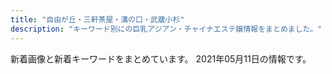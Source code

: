 ```yaml
---
title: "自由が丘・三軒茶屋・溝の口・武蔵小杉"
description: "キーワード別にの巨乳アジアン・チャイナエステ嬢情報をまとめました。"
---
```


新着画像と新着キーワードをまとめています。
2021年05月11日の情報です。

<DmmAffiliateIns />
<KeywordTable
  shops={
    [
    {
        "url": "https://ohbay.relaxjp.com/",
        "keywords": {},
        "station": "\u4e8c\u5b50\u7389\u5ddd\u99c5\u6771\u53e3",
        "img_links": [
            "https://ohbay.relaxjp.com/css/staff/staff04.jpg",
            "https://ohbay.relaxjp.com/css/top02.jpg",
            "https://ohbay.relaxjp.com/css/staff/staff02.jpg",
            "https://ohbay.relaxjp.com/css/top0001.jpg",
            "https://ohbay.relaxjp.com/css/staff/staff01.jpg",
            "https://ohbay.relaxjp.com/css/osusume03.jpg",
            "https://ohbay.relaxjp.com/css/foot.jpg",
            "https://ohbay.relaxjp.com/css/osusume001.jpg",
            "https://ohbay.relaxjp.com/css/m-head.jpg",
            "https://ohbay.relaxjp.com/css/osusume02.jpg",
            "https://ohbay.relaxjp.com/css/staff/staff03.jpg",
            "https://ohbay.relaxjp.com/css/top03.jpg",
            "https://ohbay.relaxjp.com/images/call.png"
        ],
        "name": "Oh Baby"
    },
    {
        "img_links": [
            "http://aosora.work/images/4.jpg",
            "http://aosora.work/images/int2.png",
            "http://aosora.work/images/s1.png",
            "http://aosora.work/img/ayumi1.jpg",
            "http://aosora.work/img/hina1.jpg",
            "http://aosora.work/images/staff_t.png",
            "http://aosora.work/img/momo2.jpg",
            "http://aosora.work/img/hina2.jpg",
            "http://aosora.work/images/2.jpg",
            "http://aosora.work/images/head.jpg",
            "http://aosora.work/img/sora1.jpg",
            "http://aosora.work/img/sora2.jpg",
            "http://aosora.work/staff/karen.jpg",
            "http://aosora.work/staff/sora.jpg",
            "http://aosora.work/staff/momo.jpg",
            "http://aosora.work/img/yu1.jpg",
            "http://aosora.work/images/mobile.png",
            "http://aosora.work/images/8.jpg",
            "http://aosora.work/img/yu2.jpg",
            "http://aosora.work/images/3.jpg",
            "http://aosora.work/images/sys2.jpg",
            "http://aosora.work/images/sys3.png",
            "http://aosora.work/images/5.jpg",
            "http://aosora.work/img/karen1.jpg",
            "http://aosora.work/staff/ayumi.jpg",
            "http://aosora.work/images/6.jpg",
            "http://aosora.work/images/interior_t.png",
            "http://aosora.work/img/momo1.jpg",
            "http://aosora.work/images/s1.jpg",
            "http://aosora.work/images/sys1.jpg",
            "http://aosora.work/staff/hina.jpg",
            "http://aosora.work/staff/miya.jpg",
            "http://aosora.work/img/risa1.jpg",
            "http://aosora.work/images/1.jpg",
            "http://aosora.work/images/news.png",
            "http://aosora.work/images/7.jpg",
            "http://aosora.work/img/miya1.jpg",
            "http://aosora.work/staff/yu.jpg",
            "http://aosora.work/staff/risa.jpg",
            "http://aosora.work/images/s2.jpg",
            "http://aosora.work/img/karen2.jpg",
            "http://aosora.work/images/int1.png"
        ],
        "name": "\u9752\u7a7a",
        "url": "http://aosora.work/",
        "station": "\u4e09\u8ed2\u8336\u5c4b\u99c5\u5357\u53e3",
        "keywords": {}
    },
    {
        "url": "http://clair.work/",
        "station": "\u5b66\u82b8\u5927\u5b66\u99c5\u897f\u53e3",
        "img_links": [
            "http://clair.work/staff/humi1.jpg",
            "http://clair.work/images/sw_tel.png",
            "http://clair.work/images/icon_ranking_03.png",
            "http://clair.work/images/recruit/point_05.png",
            "http://clair.work/images/icon_ranking_05.png",
            "http://clair.work/images/recruit/point_08.png",
            "http://clair.work/images/recruit/sp_mainvisual.jpg",
            "http://clair.work/images/recruit/message_03.png",
            "http://clair.work/images/recruit/point_03.png",
            "http://clair.work/images/recruit/point_04.png",
            "http://clair.work/images/sw_home.png",
            "http://clair.work/staff/humi2.jpg",
            "http://clair.work/images/mainvisual_02.jpg",
            "http://clair.work/images/recruit/nagare_01.jpg",
            "http://clair.work/images/head_interior.jpg",
            "http://clair.work/images/recruit/point_09.png",
            "http://clair.work/images/mainvisual_01.jpg",
            "http://clair.work/images/recruit/nagare_05.png",
            "http://clair.work/images/icon_new.png",
            "http://clair.work/images/mainvisual_01_s.jpg",
            "http://clair.work/images/icon_ranking_01.png",
            "http://clair.work/images/recruit/nagare_02.jpg",
            "http://clair.work/images/icon_ranking_04.png",
            "http://clair.work/images/trigger.jpg",
            "http://clair.work/images/no_image.jpg",
            "http://clair.work/images/recruit/nagare_03.jpg",
            "http://clair.work/images/icon_ranking_02.png",
            "http://clair.work/images/recruit/nagare_07.png",
            "http://clair.work/images/recruit/req_03.jpg",
            "http://clair.work/images/head_therapist.jpg",
            "http://clair.work/staff/mayu1.jpg",
            "http://clair.work/images/recruit/nagare_06.png",
            "http://clair.work/images/recruit/point_06.png",
            "http://clair.work/staff/kasumi1.jpg",
            "http://clair.work/staff/yua1.jpg",
            "http://clair.work/images/recruit/point_07.png",
            "http://clair.work/staff/ayaka1.jpg",
            "http://clair.work/images/mainvisual_02_s.jpg"
        ],
        "keywords": {
            "E": 2,
            "D": 4,
            "C": 4
        },
        "name": "Clair \uff5e\u30af\u30ec\u30fc\u30eb\uff5e"
    },
    {
        "img_links": [],
        "keywords": {},
        "name": "\u6625\u5c4b",
        "station": "\u4e8c\u5b50\u7389\u5ddd\u99c5\u897f\u53e3",
        "url": "https://haruya.xyz.mn/"
    },
    {
        "img_links": [
            "http://www.mikaeribijin.esturl.com/images/shop/shop03.jpg",
            "http://www.mikaeribijin.esturl.com/images/mobile.png",
            "http://www.mikaeribijin.esturl.com/images/shop/shop02.jpg",
            "http://www.mikaeribijin.esturl.com/images/shop/shop04.jpg",
            "http://www.mikaeribijin.esturl.com/images/girl-z1.jpg",
            "http://www.mikaeribijin.esturl.com/images/top_sche.png",
            "http://www.mikaeribijin.esturl.com/files/001-02.jpg",
            "http://www.mikaeribijin.esturl.com/files/003.jpg",
            "http://www.mikaeribijin.esturl.com/files/002-02.jpg",
            "http://www.mikaeribijin.esturl.com/images/staff_line.png",
            "http://www.mikaeribijin.esturl.com/images/link_line.png",
            "http://www.mikaeribijin.esturl.com/files/003-02.jpg",
            "http://www.mikaeribijin.esturl.com/images/line.jpg",
            "http://www.mikaeribijin.esturl.com/files/004-02.jpg",
            "http://www.mikaeribijin.esturl.com/files/002.jpg",
            "http://www.mikaeribijin.esturl.com/files/004.jpg",
            "http://www.mikaeribijin.esturl.com/images/girl-z2.jpg",
            "http://www.mikaeribijin.esturl.com/files/001.jpg",
            "http://www.mikaeribijin.esturl.com/images/information.png",
            "http://www.mikaeribijin.esturl.com/images/shop/shop01.jpg",
            "http://www.mikaeribijin.esturl.com/images/top.png",
            "http://www.mikaeribijin.esturl.com/images/bj3.png"
        ],
        "name": "\u898b\u8fd4\u308a\u7f8e\u4eba",
        "url": "http://www.mikaeribijin.esturl.com/",
        "station": "\u90fd\u7acb\u5927\u5b66\u99c5",
        "keywords": {
            "C": 1,
            "D": 3,
            "87": 2,
            "88": 2
        }
    },
    {
        "keywords": {},
        "img_links": [
            "http://www.miyuki.es-relax.info/images/sp02.jpg",
            "http://www.miyuki.es-relax.info/images/info4.jpg",
            "http://www.miyuki.es-relax.info/images/sp03.jpg",
            "http://www.miyuki.es-relax.info/images/info1.jpg",
            "http://www.miyuki.es-relax.info/images/sp01.jpg",
            "http://www.miyuki.es-relax.info/images/kp01.jpg",
            "http://www.miyuki.es-relax.info/gals/nana1.jpg",
            "http://www.miyuki.es-relax.info/images/yoyaku.png",
            "http://www.miyuki.es-relax.info/gals/yuri1.jpg",
            "http://www.miyuki.es-relax.info/gals/yuki1.jpg",
            "http://www.miyuki.es-relax.info/images/info3.jpg",
            "http://www.miyuki.es-relax.info/images/info2.jpg"
        ],
        "station": "\u5927\u5ca1\u5c71\u99c5",
        "name": "\u30de\u30c3\u30b5\u30fc\u30b8\u306e\u66d9",
        "url": "http://www.miyuki.es-relax.info/"
    },
    {
        "keywords": {
            "D": 6,
            "85": 2,
            "86": 2,
            "C": 20,
            "88": 2,
            "87": 6
        },
        "url": "http://www.hanamizuki.esturl.com/",
        "station": "\u4e09\u8ed2\u8336\u5c4b\u99c5\u5317\u53e3B",
        "img_links": [
            "http://www.hanamizuki.esturl.com/files/005.jpg",
            "http://www.hanamizuki.esturl.com/img/ttl_info.png",
            "http://www.hanamizuki.esturl.com/files/002-02.jpg",
            "http://www.hanamizuki.esturl.com/files/003.jpg",
            "http://www.hanamizuki.esturl.com/img/pickup.jpg",
            "http://www.hanamizuki.esturl.com/files/004-02.jpg",
            "http://www.hanamizuki.esturl.com/files/001.jpg",
            "http://www.hanamizuki.esturl.com/img/goback.jpg",
            "http://www.hanamizuki.esturl.com/files/001-02.jpg",
            "http://www.hanamizuki.esturl.com/img/ttl_news.png",
            "http://www.hanamizuki.esturl.com/files/005-02.jpg",
            "http://www.hanamizuki.esturl.com/files/006.jpg",
            "http://www.hanamizuki.esturl.com/files/006-02.jpg",
            "http://www.hanamizuki.esturl.com/img/btn_blog.png",
            "http://www.hanamizuki.esturl.com/img/btn_side_mobile.jpg",
            "http://www.hanamizuki.esturl.com/files/004.jpg",
            "http://www.hanamizuki.esturl.com/img/header03.png",
            "http://www.hanamizuki.esturl.com/files/002.jpg",
            "http://www.hanamizuki.esturl.com/files/003-02.jpg"
        ],
        "name": "\u770b\u8b77\u7f8e\u5c11\u5973"
    },
    {
        "station": "\u81ea\u7531\u304c\u4e18\u99c5\u5317\u53e3",
        "keywords": {},
        "url": "http://annex-jp.info/",
        "img_links": [
            "http://annex-jp.info/images/yoho.jpg",
            "http://annex-jp.info/images/nana.jpg",
            "http://www.annex-jp.info/i/img/nana.jpg",
            "http://annex-jp.info/images/mayumi.jpg",
            "http://annex-jp.info/images/mari.jpg",
            "http://www.annex-jp.info/i/img/mayumi.jpg",
            "http://www.annex-jp.info/i/img/sayuri.jpg",
            "http://annex-jp.info/images/sayuri.jpg",
            "http://www.annex-jp.info/i/img/yoho.jpg",
            "http://annex-jp.info/images/info.png",
            "http://www.annex-jp.info/i/img/mari.jpg",
            "http://www.annex-jp.info/i/img/riri.jpg",
            "http://annex-jp.info/images/riri.jpg",
            "http://annex-jp.info/images/kp-info.jpg"
        ],
        "name": "\u305f\u3093\u307d\u307d"
    },
    {
        "name": "\u30d6\u30eb\u30fc\u30d9\u30ea\u30fc",
        "keywords": {},
        "station": "\u81ea\u7531\u304c\u4e18\u99c5\u5317\u53e3",
        "url": "http://b-berry.work/",
        "img_links": [
            "http://b-berry.work/images/interior_t.jpg",
            "http://b-berry.work/images/news.jpg",
            "http://b-berry.work/images/rec2.jpg",
            "http://b-berry.work/images/ac2.jpg",
            "http://b-berry.work/images/rec1.jpg",
            "http://b-berry.work/images/staff_t.jpg",
            "http://b-berry.work/images/sys.jpg",
            "http://b-berry.work/images/int1.jpg",
            "http://b-berry.work/images/int2.jpg",
            "http://b-berry.work/staff/mona.jpg",
            "http://b-berry.work/img/yuri1.jpg",
            "http://b-berry.work/images/2.jpg",
            "http://b-berry.work/images/s1.png",
            "http://b-berry.work/staff/yuri.jpg",
            "http://b-berry.work/images/1.jpg",
            "http://b-berry.work/images/3.jpg",
            "http://b-berry.work/staff/maya.jpg",
            "http://b-berry.work/img/mona1.jpg",
            "http://b-berry.work/images/head.jpg",
            "http://b-berry.work/images/tg.jpg",
            "http://b-berry.work/images/ac1.jpg",
            "http://b-berry.work/img/maya1.jpg"
        ]
    },
    {
        "img_links": [
            "http://kagayaki.jpn.cm/images/girl-z2.jpg",
            "http://kagayaki.jpn.cm/images/girl-z1.jpg",
            "http://kagayaki.jpn.cm/images/room2.jpg",
            "http://kagayaki.jpn.cm/images/bj3.png",
            "http://kagayaki.jpn.cm/photos/sites/35/2017/11/2017110107513579.jpg",
            "http://kagayaki.jpn.cm/images/room3.jpg",
            "http://kagayaki.jpn.cm/images/mobile2.jpg",
            "http://kagayaki.jpn.cm/photos/sites/35/2020/10/2020100418535814.jpg",
            "http://kagayaki.jpn.cm/images/room6.jpg",
            "http://kagayaki.jpn.cm/images/mobile.jpg",
            "http://kagayaki.jpn.cm/photos/sites/35/2016/09/637893871729784570.jpg",
            "http://kagayaki.jpn.cm/images/staff_line.png",
            "http://kagayaki.jpn.cm/photos/sites/35/2016/08/staff32.jpg",
            "http://kagayaki.jpn.cm/images/end1.jpg",
            "http://kagayaki.jpn.cm/images/staff0.jpg",
            "http://kagayaki.jpn.cm/photos/sites/35/2019/09/2019092518230998.jpg",
            "http://kagayaki.jpn.cm/photos/sites/35/2016/11/1.jpg",
            "http://kagayaki.jpn.cm/images/room4.jpg",
            "http://kagayaki.jpn.cm/images/room5.jpg",
            "http://kagayaki.jpn.cm/images/room1.jpg",
            "http://kagayaki.jpn.cm/photos/sites/35/2016/08/staff3.jpg",
            "http://kagayaki.jpn.cm/photos/sites/35/2016/11/11.jpg",
            "http://kagayaki.jpn.cm/photos/sites/35/2016/11/12.jpg",
            "http://kagayaki.jpn.cm/images/top.jpg"
        ],
        "keywords": {
            "87": 2,
            "86": 5,
            "D": 6,
            "C": 17,
            "84": 1,
            "E": 1
        },
        "station": "\u4e09\u8ed2\u8336\u5c4b\u99c5\u5317\u53e3",
        "name": "\u661f\u306e\u8f1d\u304d",
        "url": "http://kagayaki.jpn.cm/"
    },
    {
        "img_links": [
            "http://ms-rlx.com/staff/milk/01mb.jpg",
            "http://ms-rlx.com/img/youtube.jpg",
            "http://ms-rlx.com/staff/ruri/01mb.jpg",
            "http://ms-rlx.com/staff/milk/01.jpg",
            "http://ms-rlx.com/img/att.png",
            "http://ms-rlx.com/staff/sachan/01mb.jpg",
            "http://ms-rlx.com/staff/momo/01mb.jpg",
            "http://ms-rlx.com/pic/head.png",
            "http://ms-rlx.com/img/access/road03.jpg",
            "http://ms-rlx.com/staff/sachan/01.jpg",
            "http://ms-rlx.com/staff/ringo/01mb.jpg",
            "http://ms-rlx.com/i/files/homeimg.jpg",
            "http://ms-rlx.com/staff/momo/01.jpg",
            "http://ms-rlx.com/staff/ruri/01.jpg",
            "http://ms-rlx.com/staff/ringo/01.jpg",
            "http://ms-rlx.com/img/msgbtn.png",
            "http://ms-rlx.com/img/ttl_staff.png",
            "http://ms-rlx.com/img/ttl_rec.png",
            "http://ms-rlx.com/img/access/road01.jpg",
            "http://ms-rlx.com/img/ttl_mobile.png",
            "http://ms-rlx.com/img/ttl_concept.png",
            "http://ms-rlx.com/img/access/road02.jpg",
            "http://ms-rlx.com/img/ttl_tnew.png"
        ],
        "url": "http://ms-rlx.com/",
        "name": "\u697d\u697d\u5c4b",
        "keywords": {
            "C": 14
        },
        "station": "\u81ea\u7531\u304c\u4e18\u99c5\u5357\u53e3"
    },
    {
        "name": "\u5922\u898b\u5802",
        "img_links": [
            "http://esthegt.xyz/ymd/images/button-6.png",
            "http://esthegt.xyz/ymd/girl/10.jpg",
            "http://esthegt.xyz/ymd/images/button-2.png",
            "http://esthegt.xyz/ymd/girl/12.jpg",
            "http://esthegt.xyz/ymd/girl/11.jpg",
            "http://esthegt.xyz/ymd/images/button-3.png",
            "http://esthegt.xyz/ymd/images/button-1.png",
            "http://esthegt.xyz/ymd/girl/8.jpg",
            "http://esthegt.xyz/ymd/girl/7.jpg",
            "http://esthegt.xyz/ymd/images/tt.png",
            "http://esthegt.xyz/ymd/girl/9.jpg",
            "http://esthegt.xyz/ymd/images/button-4.png",
            "http://esthegt.xyz/ymd/images/button-5.png",
            "http://esthegt.xyz/ymd/images/call.png"
        ],
        "station": "\u99d2\u6ca2\u5927\u5b66\u99c5\u99d2\u6ca2\u516c\u5712\u53e3",
        "url": "http://esthegt.xyz/ymd/",
        "keywords": {}
    },
    {
        "img_links": [
            "http://ms-shinraku.com/staff/kanako/01.jpg",
            "http://ms-shinraku.com/img/ttl_staff.png",
            "http://ms-shinraku.com/pic/topimg2.jpg",
            "http://ms-shinraku.com/staff/ran/01.jpg",
            "http://ms-shinraku.com/i/files/homeimg.jpg",
            "http://ms-shinraku.com/pic/head.jpg",
            "http://ms-shinraku.com/staff/yuki/01.jpg",
            "http://ms-shinraku.com/staff/mari/01.jpg",
            "http://ms-shinraku.com/staff/ayumi/01.jpg",
            "http://ms-shinraku.com/img/foot.png",
            "http://ms-shinraku.com/pic/topimg1.jpg",
            "http://ms-shinraku.com/staff/momoka/01.jpg"
        ],
        "keywords": {
            "C": 2
        },
        "name": "\u5fc3\u697d",
        "station": "\u5b66\u82b8\u5927\u5b66\u99c5\u6771\u53e3",
        "url": "http://ms-shinraku.com/"
    },
    {
        "img_links": [
            "http://www.es-flower.link/sp/images/4.jpg",
            "http://www.es-flower.link/sp/images/7.jpg",
            "http://www.es-flower.link/images/interior_t.jpg",
            "http://www.es-flower.link/img/arisa1.jpg",
            "http://www.es-flower.link/img/nene1.jpg",
            "http://www.es-flower.link/images/6.jpg",
            "http://www.es-flower.link/sp/images/int2.jpg",
            "http://www.es-flower.link/sp/images/3.jpg",
            "http://www.es-flower.link/sp/images/head.png",
            "http://www.es-flower.link/img/huyumi1.jpg",
            "http://www.es-flower.link/images/sm.jpg",
            "http://www.es-flower.link/images/info.jpg",
            "http://www.es-flower.link/sp/img/arisa1.jpg",
            "http://www.es-flower.link/sp/images/int1.jpg",
            "http://www.es-flower.link/sp/images/sys1.jpg",
            "http://www.es-flower.link/sp/images/sys2.jpg",
            "http://www.es-flower.link/sp/images/news.jpg",
            "http://www.es-flower.link/sp/images/time.jpg",
            "http://www.es-flower.link/sp/images/6.jpg",
            "http://www.es-flower.link/images/4.jpg",
            "http://www.es-flower.link/images/head.jpg",
            "http://www.es-flower.link/images/ta.jpg",
            "http://www.es-flower.link/images/7.jpg",
            "http://www.es-flower.link/sp/images/sisu_t.jpg",
            "http://www.es-flower.link/sp/img/yume1.jpg",
            "http://www.es-flower.link/sp/menu/staff.jpg",
            "http://www.es-flower.link/sp/img/huyumi1.jpg",
            "http://www.es-flower.link/images/5.jpg",
            "http://www.es-flower.link/img/yuyu1.jpg",
            "http://www.es-flower.link/img/yume1.jpg",
            "http://www.es-flower.link/sp/img/mizuki1.jpg",
            "http://www.es-flower.link/images/2.jpg",
            "http://www.es-flower.link/img/koyuki1.jpg",
            "http://www.es-flower.link/sp/images/rec3.jpg",
            "http://www.es-flower.link/sp/images/5.jpg",
            "http://www.es-flower.link/images/3.jpg",
            "http://www.es-flower.link/images/staff_t.jpg",
            "http://www.es-flower.link/sp/images/top.jpg",
            "http://www.es-flower.link/sp/images/2.jpg",
            "http://www.es-flower.link/sp/images/newsb.png",
            "http://www.es-flower.link/images/rec1.png",
            "http://www.es-flower.link/images/rec2.jpg",
            "http://www.es-flower.link/images/mobile.jpg",
            "http://www.es-flower.link/sp/images/footer.jpg",
            "http://www.es-flower.link/sp/menu/top.jpg",
            "http://www.es-flower.link/sp/images/rec2.jpg",
            "http://www.es-flower.link/images/sys.png",
            "http://www.es-flower.link/sp/images/1.jpg",
            "http://www.es-flower.link/sp/images/sisu.jpg",
            "http://www.es-flower.link/sp/img/nene1.jpg",
            "http://www.es-flower.link/sp/images/ac1.jpg",
            "http://www.es-flower.link/images/int1.png",
            "http://www.es-flower.link/sp/images/staff_t.jpg",
            "http://www.es-flower.link/sp/img/koyuki1.jpg",
            "http://www.es-flower.link/sp/images/interior_t.jpg",
            "http://www.es-flower.link/images/1.jpg",
            "http://www.es-flower.link/sp/images/rec1.jpg",
            "http://www.es-flower.link/sp/img/yuyu1.jpg",
            "http://www.es-flower.link/sp/images/tel.jpg",
            "http://www.es-flower.link/sp/images/sys3.jpg",
            "http://www.es-flower.link/img/mizuki1.jpg",
            "http://www.es-flower.link/images/int2.png",
            "http://www.es-flower.link/sp/menu/interior.jpg",
            "http://www.es-flower.link/sp/images/pc.jpg",
            "http://www.es-flower.link/images/news.jpg"
        ],
        "station": "\u81ea\u7531\u304c\u4e18\u99c5\u5317\u53e3",
        "keywords": {},
        "name": "\u6625\u306e\u604b",
        "url": "http://www.es-flower.link/"
    },
    {
        "url": "http://koukoku.xyz/angel/",
        "keywords": {
            "90": 4,
            "89": 1,
            "88": 1,
            "86": 1,
            "D": 6,
            "C": 1
        },
        "img_links": [
            "http://koukoku.xyz/angel/ncss/cam01.jpg",
            "http://koukoku.xyz/angel/ncss/staff/staff02.jpg",
            "http://koukoku.xyz/angel/ncss/m-top04.jpg",
            "http://koukoku.xyz/angel/images/call.png",
            "http://koukoku.xyz/angel/ncss/staff/staff05.jpg",
            "http://koukoku.xyz/angel/ncss/staff/staff01.jpg",
            "http://koukoku.xyz/angel/ncss/staff/staff03.jpg",
            "http://koukoku.xyz/angel/ncss/staff/staff06.jpg",
            "http://koukoku.xyz/angel/ncss/m-head02.jpg",
            "http://koukoku.xyz/angel/ncss/staff/staff07.jpg",
            "http://koukoku.xyz/angel/ncss/staff/staff04.jpg"
        ],
        "station": "\u4e8c\u5b50\u7389\u5ddd\u99c5\u897f\u53e3",
        "name": "Honey Honey"
    },
    {
        "station": "\u5b66\u82b8\u5927\u5b66\u99c5\u6771\u53e3",
        "name": "\u60a0",
        "keywords": {},
        "url": "http://in-esthe.com/you/",
        "img_links": [
            "http://in-esthe.com/you/images/p-3.jpg",
            "http://in-esthe.com/you/images/p-7.jpg",
            "http://in-esthe.com/you/images/p-0.jpg",
            "http://cdn.dino-es.com/images/logo/468x60DinoEs.png",
            "http://in-esthe.com/you/images/r-2.jpg",
            "http://in-esthe.com/you/images/p-11.jpg",
            "http://in-esthe.com/you/images/botton.jpg",
            "http://in-esthe.com/you/images/p-9.jpg",
            "http://in-esthe.com/you/images/p-4.jpg",
            "http://in-esthe.com/you/images/p-5.jpg",
            "http://in-esthe.com/you/images/r-1.jpg",
            "http://in-esthe.com/you/images/p-8.jpg",
            "http://in-esthe.com/you/images/fla.jpg",
            "http://in-esthe.com/you/images/mo.png",
            "http://in-esthe.com/you/images/p-10.jpg"
        ]
    },
    {
        "img_links": [
            "http://chishituyop.xyz/style/images/index-miru_06.jpg",
            "http://chishituyop.xyz/uploads/210413/1-21041312560R29.jpg",
            "http://chishituyop.xyz/uploads/210413/1-210413125542J5.jpg",
            "http://chishituyop.xyz/uploads/201229/1-201229152000Y5.jpg",
            "http://chishituyop.xyz/uploads/210413/1-21041312562W23.jpg",
            "http://chishituyop.xyz/style/images/nav2-sta.png",
            "http://chishituyop.xyz/style/images/t2.png",
            "http://chishituyop.xyz/style/images/nav-sys.jpg",
            "http://chishituyop.xyz/style/images/t6.jpg",
            "http://chishituyop.xyz/style/images/index-miru_18.jpg",
            "http://chishituyop.xyz/style/images/t3.png",
            "http://chishituyop.xyz/style/images/index-miru_03.jpg",
            "http://chishituyop.xyz/style/images/s-bian.png",
            "http://chishituyop.xyz/style/images/sys.jpg",
            "http://chishituyop.xyz/style/images/t4.jpg"
        ],
        "url": "http://chishituyop.xyz/",
        "keywords": {},
        "name": "\u8d64\u30d0\u30e9",
        "station": "\u4e8c\u5b50\u7389\u5ddd\u99c5\u897f\u53e3"
    },
    {
        "keywords": {
            "88": 8,
            "91": 8,
            "E": 8,
            "85": 8,
            "86": 8,
            "87": 16,
            "D": 40
        },
        "station": "\u4e09\u8ed2\u8336\u5c4b\u99c5\u5357\u53e3",
        "url": "http://www.esthe.esraku.com/",
        "name": "\u53f0\u6e7e\u30a8\u30b9\u30c6",
        "img_links": [
            "http://www.esthe.esraku.com/images/m6.jpg",
            "http://www.esthe.esraku.com/images/m3.jpg",
            "http://www.esthe.esraku.com/images/m4.jpg",
            "http://www.esthe.esraku.com/images/s_top_therapist.png",
            "http://www.esthe.esraku.com/files/004.jpg",
            "http://www.esthe.esraku.com/images/slider-img002.jpg",
            "http://www.esthe.esraku.com/images/m2.jpg",
            "http://www.esthe.esraku.com/images/s_news.png",
            "http://www.esthe.esraku.com/files/001.jpg",
            "http://www.esthe.esraku.com/images/s_pickup.png",
            "http://www.esthe.esraku.com/files/006.jpg",
            "http://www.esthe.esraku.com/files/003.jpg",
            "http://www.esthe.esraku.com/images/slider-img001.jpg",
            "http://www.esthe.esraku.com/files/005.jpg",
            "http://www.esthe.esraku.com/images/s_message.png",
            "http://www.esthe.esraku.com/images/m1.jpg",
            "http://www.esthe.esraku.com/files/002.jpg"
        ]
    },
    {
        "img_links": [
            "http://www.brilliance.mesthe.com/files/002-03.jpg",
            "http://www.brilliance.mesthe.com/files/002.jpg",
            "http://www.brilliance.mesthe.com/images/s1.jpg",
            "http://www.brilliance.mesthe.com/images/tel.png",
            "http://www.brilliance.mesthe.com/images/s3.jpg",
            "http://www.brilliance.mesthe.com/files/004.jpg",
            "http://www.brilliance.mesthe.com/images/shop/shop01.jpg",
            "http://www.brilliance.mesthe.com/files/001-02.jpg",
            "http://www.brilliance.mesthe.com/images/shop/shop03.jpg",
            "http://www.brilliance.mesthe.com/images/new3.png",
            "http://www.brilliance.mesthe.com/images/main_bottom.png",
            "http://www.brilliance.mesthe.com/images/shop/shop02.jpg",
            "http://www.brilliance.mesthe.com/files/001.jpg",
            "http://www.brilliance.mesthe.com/files/004-03.jpg",
            "http://www.brilliance.mesthe.com/images/infotiao1.jpg",
            "http://www.brilliance.mesthe.com/images/maga.jpg",
            "http://www.brilliance.mesthe.com/files/003-02.jpg",
            "http://www.brilliance.mesthe.com/files/004-02.jpg",
            "http://www.brilliance.mesthe.com/images/xian.png",
            "http://www.brilliance.mesthe.com/files/005-03.jpg",
            "http://www.brilliance.mesthe.com/images/shop/shop04.jpg",
            "http://www.brilliance.mesthe.com/files/005.jpg",
            "http://www.brilliance.mesthe.com/images/zi_massage.png",
            "http://www.brilliance.mesthe.com/files/003.jpg",
            "http://www.brilliance.mesthe.com/images/service.png",
            "http://www.brilliance.mesthe.com/images/new1.png",
            "http://www.brilliance.mesthe.com/images/main_top.png",
            "http://www.brilliance.mesthe.com/files/003-03.jpg",
            "http://www.brilliance.mesthe.com/images/zi_staff.png",
            "http://www.brilliance.mesthe.com/files/002-02.jpg",
            "http://www.brilliance.mesthe.com/files/001-03.jpg",
            "http://www.brilliance.mesthe.com/images/s2.jpg",
            "http://www.brilliance.mesthe.com/files/005-02.jpg",
            "http://www.brilliance.mesthe.com/images/pick.png"
        ],
        "url": "http://www.brilliance.mesthe.com/",
        "keywords": {
            "87": 1,
            "86": 2,
            "85": 2,
            "C": 2,
            "D": 3
        },
        "station": "\u4e09\u8ed2\u8336\u5c4b\u99c5\u4e16\u7530\u8c37\u901a\u308a\u53e3",
        "name": "\u30d6\u30ea\u30ea\u30a2\u30f3\u30b9"
    },
    {
        "url": "http://www.jojo.mensnv.com/",
        "station": "\u4e09\u8ed2\u8336\u5c4b\u99c5\u5357\u53e3",
        "name": "JoJo",
        "keywords": {
            "88": 3,
            "85": 9,
            "D": 18,
            "\u30bb\u30af\u30b7\u30fc": 1,
            "C": 3,
            "86": 12,
            "84": 6
        },
        "img_links": [
            "http://www.jojo.mensnv.com/files/001-03.jpg",
            "http://www.jojo.mensnv.com/files/007.jpg",
            "http://www.jojo.mensnv.com/images/slider/01.jpg",
            "http://www.jojo.mensnv.com/files/010-03.jpg",
            "http://www.jojo.mensnv.com/images/mobile.jpg",
            "http://www.jojo.mensnv.com/files/009-03.jpg",
            "http://www.jojo.mensnv.com/files/012-02.jpg",
            "http://www.jojo.mensnv.com/files/007-02.jpg",
            "http://www.jojo.mensnv.com/images/slider/03.jpg",
            "http://www.jojo.mensnv.com/images/tel.png",
            "http://www.jojo.mensnv.com/images/showCover.png",
            "http://www.jojo.mensnv.com/files/002-02.jpg",
            "http://www.jojo.mensnv.com/files/003-03.jpg",
            "http://www.jojo.mensnv.com/files/013-02.jpg",
            "http://www.jojo.mensnv.com/files/013.jpg",
            "http://www.jojo.mensnv.com/files/003-02.jpg",
            "http://www.jojo.mensnv.com/files/011-02.jpg",
            "http://www.jojo.mensnv.com/files/006-02.jpg",
            "http://www.jojo.mensnv.com/files/013-03.jpg",
            "http://www.jojo.mensnv.com/files/002.jpg",
            "http://www.jojo.mensnv.com/images/coverGirlParts.png",
            "http://www.jojo.mensnv.com/files/002-03.jpg",
            "http://www.jojo.mensnv.com/files/005.jpg",
            "http://www.jojo.mensnv.com/files/007-03.jpg",
            "http://www.jojo.mensnv.com/files/003.jpg",
            "http://www.jojo.mensnv.com/files/010-02.jpg",
            "http://www.jojo.mensnv.com/files/014.jpg",
            "http://www.jojo.mensnv.com/files/006-03.jpg",
            "http://www.jojo.mensnv.com/images/backlistbtn.png",
            "http://www.jojo.mensnv.com/files/012.jpg",
            "http://www.jojo.mensnv.com/images/slider/02.jpg",
            "http://www.jojo.mensnv.com/files/010.jpg",
            "http://www.jojo.mensnv.com/files/012-03.jpg",
            "http://www.jojo.mensnv.com/files/001.jpg",
            "http://www.jojo.mensnv.com/files/014-02.jpg",
            "http://www.jojo.mensnv.com/files/005-02.jpg",
            "http://www.jojo.mensnv.com/files/001-02.jpg",
            "http://www.jojo.mensnv.com/files/004.jpg",
            "http://www.jojo.mensnv.com/files/004-02.jpg",
            "http://www.jojo.mensnv.com/files/014-03.jpg",
            "http://www.jojo.mensnv.com/files/009.jpg",
            "http://www.jojo.mensnv.com/files/009-02.jpg",
            "http://www.jojo.mensnv.com/files/011-03.jpg",
            "http://www.jojo.mensnv.com/files/004-03.jpg",
            "http://www.jojo.mensnv.com/files/011.jpg",
            "http://www.jojo.mensnv.com/files/006.jpg",
            "http://www.jojo.mensnv.com/files/005-03.jpg"
        ]
    },
    {
        "name": "Sweet",
        "station": "\u7528\u8cc0\u99c5\u6771\u53e3",
        "url": "http://www.wqiowaz.site/",
        "keywords": {
            "94": 4,
            "D": 3,
            "F": 4,
            "84": 2,
            "86": 1
        },
        "img_links": [
            "http://www.wqiowaz.site/uploads/200629/1-200629103204442.jpg",
            "http://www.wqiowaz.site/picture/m-head01.jpg",
            "http://www.wqiowaz.site/picture/m-top004.jpg",
            "http://www.wqiowaz.site/uploads/200914/1-20091416442NT.jpg",
            "http://www.wqiowaz.site/uploads/201008/1-20100Q55522V7.jpg",
            "http://www.wqiowaz.site/uploads/200629/1-200629103104120.jpg",
            "http://www.wqiowaz.site/uploads/201008/1-20100Q55403531.jpg",
            "http://www.wqiowaz.site/uploads/200629/1-200629103142X4.jpg",
            "http://www.wqiowaz.site/picture/m-top003.jpg",
            "http://www.wqiowaz.site/uploads/201008/1-20100Q5550EL.jpg",
            "http://www.wqiowaz.site/uploads/200630/1-200630094K4325.jpg",
            "http://www.wqiowaz.site/uploads/200914/1-200914164443K1.jpg",
            "http://www.wqiowaz.site/picture/foot01.jpg",
            "http://www.wqiowaz.site/uploads/200630/1-200630094H5294.jpg",
            "http://www.wqiowaz.site/uploads/201008/1-20100Q5541T55.jpg",
            "http://www.wqiowaz.site/picture/cam-01.jpg",
            "http://www.wqiowaz.site/picture/call.png"
        ]
    }
]
}
/>
<DmmAffiliateScript />
